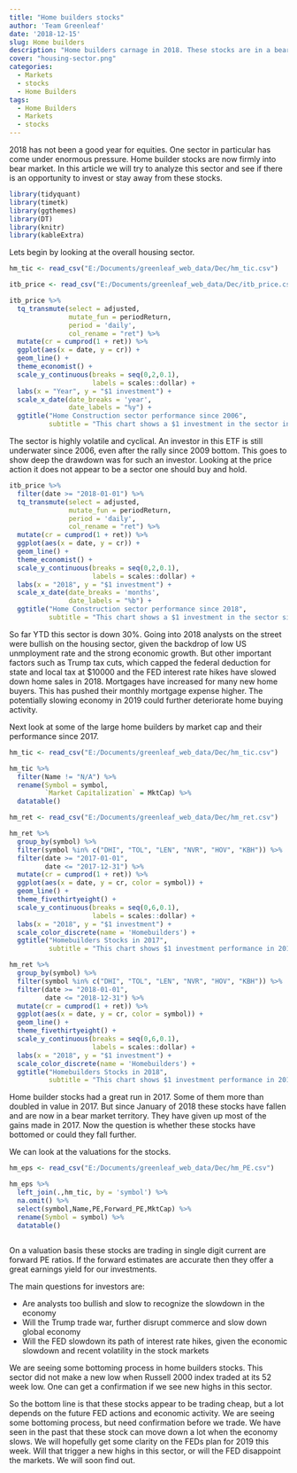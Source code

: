 ```yaml
---
title: "Home builders stocks"
author: 'Team Greenleaf'
date: '2018-12-15'
slug: Home builders
description: "Home builders carnage in 2018. These stocks are in a bear market. Is this an opportunity or should we stay away."
cover: "housing-sector.png"
categories:
  - Markets
  - stocks
  - Home Builders
tags:
  - Home Builders
  - Markets
  - stocks
---
```


2018 has not been a good year for equities. One sector in particular has come under enormous pressure. Home builder stocks are now firmly into bear market. In this article we will try to analyze this sector and see if there is an opportunity to invest or stay away from these stocks.

```r

library(tidyquant)
library(timetk)
library(ggthemes)
library(DT)
library(knitr)
library(kableExtra)

```

Lets begin by looking at the overall housing sector. 

```r

hm_tic <- read_csv("E:/Documents/greenleaf_web_data/Dec/hm_tic.csv")

itb_price <- read_csv("E:/Documents/greenleaf_web_data/Dec/itb_price.csv")

itb_price %>%
  tq_transmute(select = adjusted,
               mutate_fun = periodReturn,
               period = 'daily',
               col_rename = "ret") %>%
  mutate(cr = cumprod(1 + ret)) %>%
  ggplot(aes(x = date, y = cr)) +
  geom_line() +
  theme_economist() +
  scale_y_continuous(breaks = seq(0,2,0.1),
                     labels = scales::dollar) +
  labs(x = "Year", y = "$1 investment") +
  scale_x_date(date_breaks = 'year',
               date_labels = "%y") +
  ggtitle("Home Construction sector performance since 2006",
          subtitle = "This chart shows a $1 investment in the sector in 2006")

```


The sector is highly volatile and cyclical. An investor in this ETF is still underwater since 2006, even after the rally since 2009 bottom. This goes to show deep the drawdown was for such an investor. Looking at the price action it does not appear to be a sector one should buy and hold. 

```r

itb_price %>%
  filter(date >= "2018-01-01") %>%
  tq_transmute(select = adjusted,
               mutate_fun = periodReturn,
               period = 'daily',
               col_rename = "ret") %>%
  mutate(cr = cumprod(1 + ret)) %>%
  ggplot(aes(x = date, y = cr)) +
  geom_line() +
  theme_economist() +
  scale_y_continuous(breaks = seq(0,2,0.1),
                     labels = scales::dollar) +
  labs(x = "2018", y = "$1 investment") +
  scale_x_date(date_breaks = 'months',
               date_labels = "%b") +
  ggtitle("Home Construction sector performance since 2018",
          subtitle = "This chart shows a $1 investment in the sector since Jan 2018")

```

So far YTD this sector is down 30%. Going into 2018 analysts on the street were bullish on the housing sector, given the backdrop of low US unmployment rate and the strong economic growth. But other important factors such as Trump tax cuts, which capped the federal deduction for state and local tax at \$10000 and the FED interest rate hikes have slowed down home sales in 2018. Mortgages have increased for many new home buyers. This has pushed their monthly mortgage expense higher. The potentially slowing economy in 2019 could further deteriorate home buying activity.

Next look at some of the large home builders by market cap and their performance since 2017.

```r

hm_tic <- read_csv("E:/Documents/greenleaf_web_data/Dec/hm_tic.csv")

hm_tic %>%
  filter(Name != "N/A") %>%
  rename(Symbol = symbol,
         `Market Capitalization` = MktCap) %>%
  datatable()

```

```r

hm_ret <- read_csv("E:/Documents/greenleaf_web_data/Dec/hm_ret.csv")

hm_ret %>%
  group_by(symbol) %>%
  filter(symbol %in% c("DHI", "TOL", "LEN", "NVR", "HOV", "KBH")) %>%
  filter(date >= "2017-01-01",
         date <= "2017-12-31") %>%
  mutate(cr = cumprod(1 + ret)) %>%
  ggplot(aes(x = date, y = cr, color = symbol)) +
  geom_line() +
  theme_fivethirtyeight() +
  scale_y_continuous(breaks = seq(0,6,0.1),
                     labels = scales::dollar) +
  labs(x = "2018", y = "$1 investment") +
  scale_color_discrete(name = 'Homebuilders') +
  ggtitle("Homebuilders Stocks in 2017",
          subtitle = "This chart shows $1 investment performance in 2017")

hm_ret %>%
  group_by(symbol) %>%
  filter(symbol %in% c("DHI", "TOL", "LEN", "NVR", "HOV", "KBH")) %>%
  filter(date >= "2018-01-01",
         date <= "2018-12-31") %>%
  mutate(cr = cumprod(1 + ret)) %>%
  ggplot(aes(x = date, y = cr, color = symbol)) +
  geom_line() +
  theme_fivethirtyeight() +
  scale_y_continuous(breaks = seq(0,6,0.1),
                     labels = scales::dollar) +
  labs(x = "2018", y = "$1 investment") +
  scale_color_discrete(name = 'Homebuilders') +
  ggtitle("Homebuilders Stocks in 2018",
          subtitle = "This chart shows $1 investment performance in 2018")

```

Home builder stocks had a great run in 2017. Some of them more than doubled in value in 2017. But since January of 2018 these stocks have fallen and are now in a bear market territory. They have given up most of the gains made in 2017. Now the question is whether these stocks have bottomed or could they fall further.

We can look at the valuations for the stocks.

```r

hm_eps <- read_csv("E:/Documents/greenleaf_web_data/Dec/hm_PE.csv")

hm_eps %>%
  left_join(.,hm_tic, by = 'symbol') %>%
  na.omit() %>%
  select(symbol,Name,PE,Forward_PE,MktCap) %>%
  rename(Symbol = symbol) %>%
  datatable()
  

```
 On a valuation basis these stocks are trading in single digit current are forward PE ratios. If the forward estimates are accurate then they offer a great earnings yield for our investments. 
 
The main questions for investors are:
 
- Are analysts too bullish and slow to recognize the slowdown in the economy
- Will the Trump trade war, further disrupt commerce and slow down global economy
- Will the FED slowdown its path of interest rate hikes, given the economic slowdown and recent volatility in the stock markets

We are seeing some bottoming process in home builders stocks. This sector did not make a new low when Russell 2000 index traded at its 52 week low. One can get a confirmation if we see new highs in this sector. 

So the bottom line is that these stocks appear to be trading cheap, but a lot depends on the future FED actions and economic activity. We are seeing some bottoming process, but need confirmation before we trade. We have seen in the past that these stock can move down a lot when the economy slows. We will hopefully get some clarity on the FEDs plan for 2019 this week. Will that trigger a new highs in this sector, or will the FED disappoint the markets. We will soon find out.




